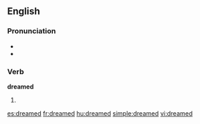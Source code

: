 ==English==

===Pronunciation===
*{{IPA|/'dri:md/}}
*{{audio|en-us-dreamed.ogg|Audio (US)}}

===Verb===
'''dreamed'''
# {{past of|[[dream]]}}

[[es:dreamed]]
[[fr:dreamed]]
[[hu:dreamed]]
[[simple:dreamed]]
[[vi:dreamed]]